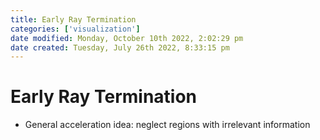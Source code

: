 ```yaml
---
title: Early Ray Termination
categories: ['visualization']
date modified: Monday, October 10th 2022, 2:02:29 pm
date created: Tuesday, July 26th 2022, 8:33:15 pm
---
```


# Early Ray Termination
- General acceleration idea: neglect regions with irrelevant information



